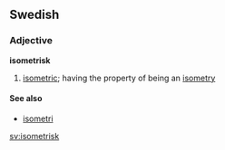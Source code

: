 ==Swedish==
{{sv-adj-un|isometrisk|isometriskt| &nbsp; |isometriska}}
===Adjective===
'''isometrisk'''
#[[isometric]]; having the property of being an [[isometry]]

====See also====
*[[isometri]]

[[sv:isometrisk]]